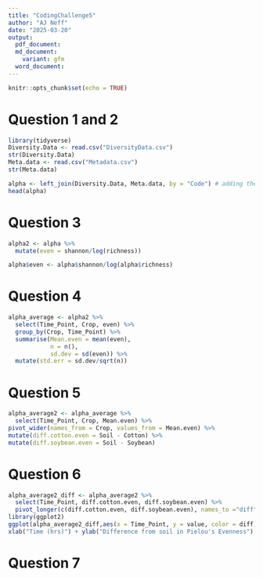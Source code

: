 ```yaml
---
title: "CodingChallenge5"
author: "AJ Neff"
date: "2025-03-20"
output: 
  pdf_document:
  md_document:
    variant: gfm
  word_document:
---
```


```r
knitr::opts_chunk$set(echo = TRUE)
```

# Question 1 and 2
```r
library(tidyverse)
Diversity.Data <- read.csv("DiversityData.csv")
str(Diversity.Data)
Meta.data <- read.csv("Metadata.csv")
str(Meta.data)
```
```r
alpha <- left_join(Diversity.Data, Meta.data, by = "Code") # adding the meta data to the diversity data based on on the common column of Code
head(alpha)
```

# Question 3
```r
alpha2 <- alpha %>%
  mutate(even = shannon/log(richness))

alpha$even <- alpha$shannon/log(alpha$richness)
```

# Question 4
```r
alpha_average <- alpha2 %>%
  select(Time_Point, Crop, even) %>% 
  group_by(Crop, Time_Point) %>% 
  summarise(Mean.even = mean(even),
            n = n(), 
            sd.dev = sd(even)) %>%
  mutate(std.err = sd.dev/sqrt(n))
```

# Question 5
```r
alpha_average2 <- alpha_average %>%
  select(Time_Point, Crop, Mean.even) %>% 
pivot_wider(names_from = Crop, values_from = Mean.even) %>%
mutate(diff.cotton.even = Soil - Cotton) %>% 
mutate(diff.soybean.even = Soil - Soybean)
```


# Question 6
```r
alpha_average2_diff <- alpha_average2 %>%
  select(Time_Point, diff.cotton.even, diff.soybean.even) %>%
  pivot_longer(c(diff.cotton.even, diff.soybean.even), names_to ="diff")
library(ggplot2)
ggplot(alpha_average2_diff,aes(x = Time_Point, y = value, color = diff)) +geom_line()+
xlab("Time (hrs)") + ylab("Difference from soil in Pielou's Evenness")

```

# Question 7
